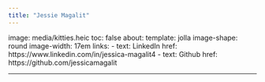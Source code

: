 ```yaml
---
title: "Jessie Magalit"
---
```

image: media/kitties.heic
toc: false
about:
  template: jolla
  image-shape: round
  image-width: 17em
  links:
    - text: LinkedIn
      href: https://www.linkedin.com/in/jessica-magalit4
    - text: Github
      href: https://github.com/jessicamagalit

---

